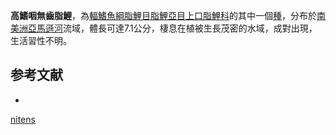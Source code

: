 {{Speciesbox
| status = NE
| status_system = IUCN3.1
| genus = Laemolyta
| species = nitens
| authority = [[Garman|Garman]], 1890
| synonyms = 
}}
'''高鰭咽無齒脂鯉'''，為[[輻鰭魚綱|輻鰭魚綱]][[脂鯉目|脂鯉目]][[脂鯉亞目|脂鯉亞目]][[上口脂鯉科|上口脂鯉科]]的其中一個[[種|種]]，分布於[[南美洲|南美洲]][[亞馬遜河|亞馬遜河]]流域，體長可達7.1公分，棲息在植被生長茂密的水域，成對出現，生活習性不明。

==参考文献==
{{refbegin}}
*{{FishBase_species|genus=Laemolyta|species=nitens|year=2013|month=8}}
{{refend}}
{{Taxonbar|from=Q5786414}}

[[Category:咽無齒脂鯉屬|nitens]]


{{魚類小作品}}